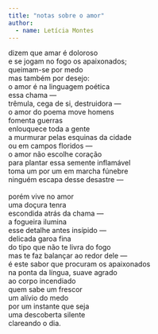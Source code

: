 ```yaml
---
title: "notas sobre o amor"
author: 
  - name: Letícia Montes
---
```


| dizem que amar é doloroso 
| e se jogam no fogo os apaixonados;
| queimam-se por medo
| mas também por desejo:
| o amor é na linguagem poética
| essa chama —
| trêmula, cega de si, destruidora —
| o amor do poema move homens
| fomenta guerras   
| enlouquece toda a gente
| a murmurar pelas esquinas da cidade
| ou em campos floridos —
| o amor não escolhe coração 
| para plantar essa semente inflamável 
| toma um por um em marcha fúnebre 
| ninguém escapa desse desastre —
| 
| porém vive no amor
| uma doçura tenra
| escondida atrás da chama —
| a fogueira ilumina 
| esse detalhe antes insípido —
| delicada garoa fina
| do tipo que não te livra do fogo
| mas te faz balançar ao redor dele —
| é este sabor que procuram os apaixonados 
| na ponta da língua, suave agrado 
| ao corpo incendiado 
| quem sabe um frescor
| um alívio do medo
| por um instante que seja
| uma descoberta silente 
| clareando o dia.

<a href="https://instagram.com/lelesphotoalbum"><i class="bi bi-instagram"></i></a>
